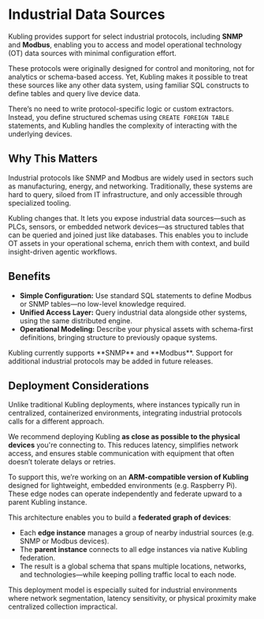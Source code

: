 
# Industrial Data Sources

Kubling provides support for select industrial protocols, including **SNMP** and **Modbus**, enabling you to access and model operational technology (OT) data sources with minimal configuration effort.

These protocols were originally designed for control and monitoring, not for analytics or schema-based access. Yet, Kubling makes it possible to treat these sources like any other data system, using familiar SQL constructs to define tables and query live device data.

There’s no need to write protocol-specific logic or custom extractors. Instead, you define structured schemas using `CREATE FOREIGN TABLE` statements, and Kubling handles the complexity of interacting with the underlying devices.

## Why This Matters

Industrial protocols like SNMP and Modbus are widely used in sectors such as manufacturing, energy, and networking. Traditionally, these systems are hard to query, siloed from IT infrastructure, and only accessible through specialized tooling.

Kubling changes that. It lets you expose industrial data sources—such as PLCs, sensors, or embedded network devices—as structured tables that can be queried and joined just like databases. This enables you to include OT assets in your operational schema, enrich them with context, and build insight-driven agentic workflows.

## Benefits

- **Simple Configuration:** Use standard SQL statements to define Modbus or SNMP tables—no low-level knowledge required.
- **Unified Access Layer:** Query industrial data alongside other systems, using the same distributed engine.
- **Operational Modeling:** Describe your physical assets with schema-first definitions, bringing structure to previously opaque systems.

<Callout type="info">
Kubling currently supports **SNMP** and **Modbus**. Support for additional industrial protocols may be added in future releases.
</Callout>

## Deployment Considerations

Unlike traditional Kubling deployments, where instances typically run in centralized, containerized environments, integrating industrial protocols calls for a different approach.

We recommend deploying Kubling **as close as possible to the physical devices** you're connecting to. This reduces latency, simplifies network access, and ensures stable communication with equipment that often doesn’t tolerate delays or retries.

To support this, we’re working on an **ARM-compatible version of Kubling** designed for lightweight, embedded environments (e.g. Raspberry Pi). These edge nodes can operate independently and federate upward to a parent Kubling instance.

This architecture enables you to build a **federated graph of devices**:

- Each **edge instance** manages a group of nearby industrial sources (e.g. SNMP or Modbus devices).
- The **parent instance** connects to all edge instances via native Kubling federation.
- The result is a global schema that spans multiple locations, networks, and technologies—while keeping polling traffic local to each node.

<Callout type="info">
This deployment model is especially suited for industrial environments where network segmentation, latency sensitivity, or physical proximity make centralized collection impractical.
</Callout>

